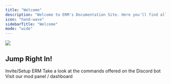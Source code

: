 ```yaml
---
title: "Welcome"
description: "Welcome to ERM's Documentation Site. Here you'll find all the information you'll need to set up ERM, as well as information regarding the Mod Panel/Dashboard."
icon: "hand-wave"
sidebarTitle: "Welcome"
mode: "wide"
---
```


![](ermbannermain.png)

## Jump Right In!

<CardGroup cols="3">
  <Card title="Setup" icon="discord">
    Invite/Setup ERM
  </Card>

  <Card title="Bot Commands" icon="robot">
    Take a look at the commands offered on the Discord bot
  </Card>

  <Card title="Mod Panel / Dashboard" icon="laptop">
    Visit our mod panel / dashboard
  </Card>
</CardGroup>